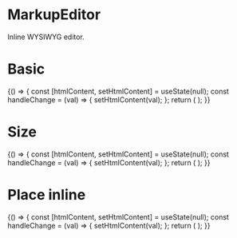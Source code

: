 
<Meta title="Components/Markup/MarkupEditor" />

# MarkupEditor

Inline WYSIWYG editor.

<ArgsTable of={MarkupEditor} />

# Basic

<Canvas>
    <Story name="basic">
        {() => {
            const [htmlContent, setHtmlContent] = useState(null);
            const handleChange = (val) => {
                setHtmlContent(val);
            };
            return (
                <Card>
                    <CardContent>
                        <MarkupEditor
                            value={htmlContent}
                            onChange={handleChange}
                            placeholder="Start typing here..."
                        />
                    </CardContent>
                </Card>
            );
        }}
    </Story>
</Canvas>

# Size

<Canvas>
    <Story name="size">
        {() => {
            const [htmlContent, setHtmlContent] = useState(null);
            const handleChange = (val) => {
                setHtmlContent(val);
            };
            return (
                <Card>
                    <CardContent>
                        <MarkupEditor
                            size="small"
                            value={htmlContent}
                            onChange={handleChange}
                            placeholder="Start typing here..."
                        />
                    </CardContent>
                </Card>
            );
        }}
    </Story>
</Canvas>

# Place inline

<Canvas>
    <Story name="place inline">
        {() => {
            const [htmlContent, setHtmlContent] = useState(null);
            const handleChange = (val) => {
                setHtmlContent(val);
            };
            return (
                <Card>
                    <CardContent>
                        <MarkupEditor
                            place="inline"
                            value={htmlContent}
                            onChange={handleChange}
                            placeholder="Start typing here..."
                        />
                    </CardContent>
                </Card>
            );
        }}
    </Story>
</Canvas>
